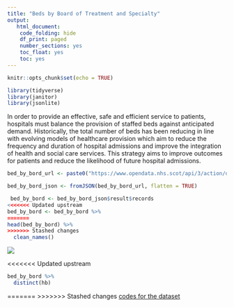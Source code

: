 ```yaml
---
title: "Beds by Board of Treatment and Specialty"
output:
   html_document:
    code_folding: hide
    df_print: paged
    number_sections: yes
    toc_float: yes
    toc: yes
---
```


```r
knitr::opts_chunk$set(echo = TRUE)
```

```r
library(tidyverse)
library(janitor)
library(jsonlite)
```
In order to provide an effective, safe and efficient service to patients, hospitals must balance the provision of staffed beds against anticipated demand. Historically, the total number of beds has been reducing in line with evolving models of healthcare provision which aim to reduce the frequency and duration of hospital admissions and improve the integration of health and social care services. This strategy aims to improve outcomes for patients and reduce the likelihood of future hospital admissions.
```r
bed_by_bord_url <- paste0("https://www.opendata.nhs.scot/api/3/action/datastore_search?resource_id=f272bb7d-5320-4491-84c1-614a2c064007&limit=3000")
```

```r
bed_by_bord_json <- fromJSON(bed_by_bord_url, flatten = TRUE)
```

```r
 bed_by_bord <- bed_by_bord_json$result$records
<<<<<<< Updated upstream
bed_by_bord <- bed_by_bord %>% 
=======
head(bed_by_bord) %>% 
>>>>>>> Stashed changes
  clean_names()
```
![](image/code_bed.png)
 
<<<<<<< Updated upstream
 
```r
bed_by_bord %>% 
  distinct(hb)
```
 
 
 
 
 
 
 
=======
>>>>>>> Stashed changes
 [codes for the dataset](https://www.opendata.nhs.scot/dataset/hospital-beds-information/resource/f272bb7d-5320-4491-84c1-614a2c064007)